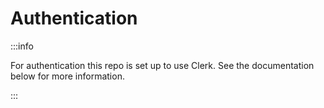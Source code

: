 # Authentication

:::info

For authentication this repo is set up to use Clerk. See the documentation below for more information.

:::


<ClerkDoc />

